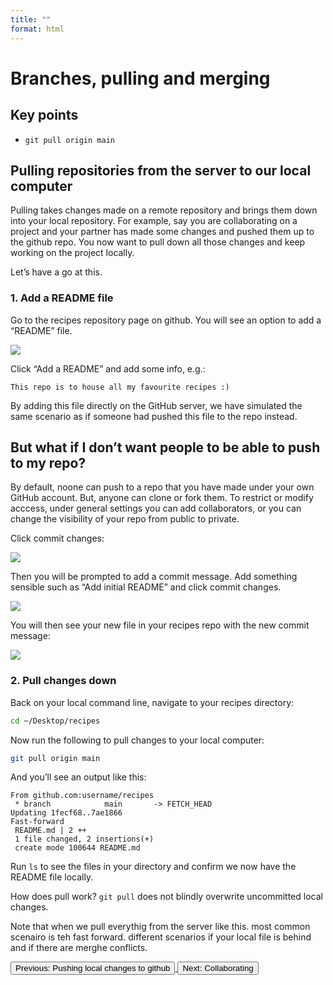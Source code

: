 ```yaml
---
title: ""
format: html
---
```


# Branches, pulling and merging

::: {.callout-note appearance="simple"}
# Key points
- `git pull origin main`

:::


## Pulling repositories from the server to our local computer

Pulling takes changes made on a remote repository and brings them down into your local repository. For example, say you are collaborating on a project and your partner has made some changes and pushed them up to the github repo. You now want to pull down all those changes and keep working on the project locally.

Let's have a go at this.

### 1. Add a README file

Go to the recipes repository page on github. You will see an option to add a "README" file.

![](images_git/github-pull-01.png)

Click "Add a README" and add some info, e.g.:

```
This repo is to house all my favourite recipes :)
```

By adding this file directly on the GitHub server, we have simulated the same scenario as if someone had pushed this file to the repo instead.

::: {.callout-important collapse="true"}
# But what if I don't want people to be able to push to my repo?
By default, noone can push to a repo that you have made under your own GitHub account. But, anyone can clone or fork them. To restrict or modify acccess, under general settings you can add collaborators, or you can change the visibility of your repo from public to private.   
:::

Click commit changes:

![](images_git/github-pull-02.png)

Then you will be prompted to add a commit message. Add something sensible such as "Add initial README" and click commit changes.

![](images_git/github-pull-03.png)

You will then see your new file in your recipes repo with the new commit message:

![](images_git/github-pull-04.png)

### 2. Pull changes down

Back on your local command line, navigate to your recipes directory:

```bash
cd ~/Desktop/recipes
```

Now run the following to pull changes to your local computer:

```bash
git pull origin main
```
And you'll see an output like this:

```
From github.com:username/recipes
 * branch            main       -> FETCH_HEAD
Updating 1fecf68..7ae1866
Fast-forward
 README.md | 2 ++
 1 file changed, 2 insertions(+)
 create mode 100644 README.md
```

Run `ls` to see the files in your directory and confirm we now have the README file locally.

How does pull work? `git pull` does not blindly overwrite uncommitted local changes.

Note that when we pull everythig from the server like this. most common scenairo is teh fast forward. 
different scenarios if your local file is behind and if there are merghe conflicts. 


<footer class="navigation-buttons">
  <a href="episode_05_push-github.qmd">
    <button class="nav-button prev-button">Previous: Pushing local changes to github</button>
  </a>
  <a href="episode_07_Collaborating.qmd">
    <button class="nav-button next-button">Next: Collaborating</button>
  </a>
</footer>
